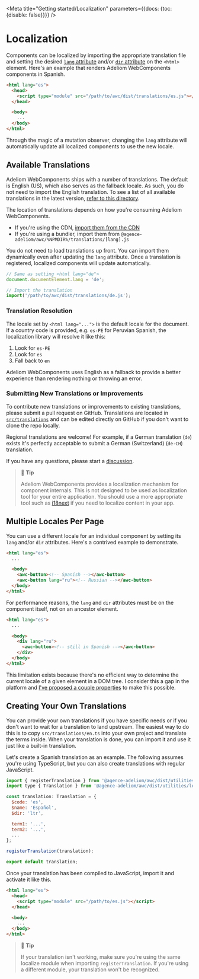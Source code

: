 
<Meta title="Getting started/Localization" parameters={{docs: {toc: {disable: false}}}} />

# Localization

Components can be localized by importing the appropriate translation file and setting the desired [`lang` attribute](https://developer.mozilla.org/en-US/docs/Web/HTML/Global_attributes/lang) and/or [`dir` attribute](https://developer.mozilla.org/en-US/docs/Web/HTML/Global_attributes/dir) on the `<html>` element. Here's an example that renders Adeliom WebComponents components in Spanish.

```html
<html lang="es">
  <head>
    <script type="module" src="/path/to/awc/dist/translations/es.js"></script>
  </head>

  <body>
    ...
  </body>
</html>
```

Through the magic of a mutation observer, changing the `lang` attribute will automatically update all localized components to use the new locale.

## Available Translations

Adeliom WebComponents ships with a number of translations. The default is English (US), which also serves as the fallback locale. As such, you do not need to import the English translation. To see a list of all available translations in the latest version, [refer to this directory](https://github.com/agence-adeliom/awc/tree/current/src/translations).

The location of translations depends on how you're consuming Adeliom WebComponents.

- If you're using the CDN, [import them from the CDN](https://www.jsdelivr.com/package/npm/@agence-adeliom/awc?path=%CDNDIR%%2Ftranslations)
- If you're using a bundler, import them from `@agence-adeliom/awc/%NPMDIR%/translations/[lang].js`

You do not need to load translations up front. You can import them dynamically even after updating the `lang` attribute. Once a translation is registered, localized components will update automatically.

```js
// Same as setting <html lang="de">
document.documentElement.lang = 'de';

// Import the translation
import('/path/to/awc/dist/translations/de.js');
```

### Translation Resolution

The locale set by `<html lang="...">` is the default locale for the document. If a country code is provided, e.g. `es-PE` for Peruvian Spanish, the localization library will resolve it like this:

 1. Look for `es-PE`
 2. Look for `es`
 3. Fall back to `en`

Adeliom WebComponents uses English as a fallback to provide a better experience than rendering nothing or throwing an error.

### Submitting New Translations or Improvements

To contribute new translations or improvements to existing translations, please submit a pull request on GitHub. Translations are located in [`src/translations`](https://github.com/agence-adeliom/awc/blob/main/src/translations) and can be edited directly on GitHub if you don't want to clone the repo locally.

Regional translations are welcome! For example, if a German translation (`de`) exists it's perfectly acceptable to submit a German (Switzerland) (`de-CH`) translation.

If you have any questions, please start a [discussion](https://github.com/agence-adeliom/awc/discussions).

> 📘 **Tip**
>
> Adeliom WebComponents provides a localization mechanism for component internals. This is not designed to be used as localization tool for your entire application. You should use a more appropriate tool such as [i18next](https://www.i18next.com/) if you need to localize content in your app.

## Multiple Locales Per Page

You can use a different locale for an individual component by setting its `lang` and/or `dir` attributes. Here's a contrived example to demonstrate.

```html
<html lang="es">
  ...

  <body>
    <awc-button><!-- Spanish --></awc-button>
    <awc-button lang="ru"><!-- Russian --></awc-button>
  </body>
</html>
```

For performance reasons, the `lang` and `dir` attributes must be on the component itself, not on an ancestor element.

```html
<html lang="es">
  ...

  <body>
    <div lang="ru">
      <awc-button><!-- still in Spanish --></awc-button>
    </div>
  </body>
</html>
```

This limitation exists because there's no efficient way to determine the current locale of a given element in a DOM tree. I consider this a gap in the platform and [I've proposed a couple properties](https://github.com/whatwg/html/issues/7039) to make this possible.

## Creating Your Own Translations

You can provide your own translations if you have specific needs or if you don't want to wait for a translation to land upstream. The easiest way to do this is to copy `src/translations/en.ts` into your own project and translate the terms inside. When your translation is done, you can import it and use it just like a built-in translation.

Let's create a Spanish translation as an example. The following assumes you're using TypeScript, but you can also create translations with regular JavaScript.

```js
import { registerTranslation } from '@agence-adeliom/awc/dist/utilities/localize';
import type { Translation } from '@agence-adeliom/awc/dist/utilities/localize';

const translation: Translation = {
  $code: 'es',
  $name: 'Español',
  $dir: 'ltr',

  term1: '...',
  term2: '...',
  ...
};

registerTranslation(translation);

export default translation;
```

Once your translation has been compiled to JavaScript, import it and activate it like this.

```html
<html lang="es">
  <head>
    <script type="module" src="/path/to/es.js"></script>
  </head>

  <body>
    ...
  </body>
</html>
```

> 📘 **Tip**
>
> If your translation isn't working, make sure you're using the same localize module when importing `registerTranslation`. If you're using a different module, your translation won't be recognized.
